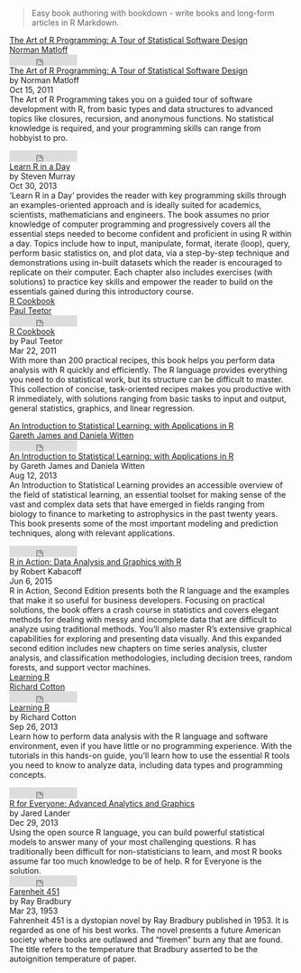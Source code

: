 

> Easy book authoring with bookdown - write books and long-form articles in R Markdown.


<!--  example where we do not have an image -->
<div class="book">
<a href="#">
<div class="bookImage color1">
<div class="title">The Art of R Programming: A Tour of Statistical Software Design</div>
<div class="author">Norman Matloff</div>
</div>
<div class="bookMeta">
<iframe src="https://ghbtns.com/github-btn.html?user=rstudio&amp;repo=bookdown-demo&amp;type=star&amp;count=true" frameborder="0" scrolling="0" width="120px" height="20px"></iframe>
<div class="title"><a href="#">The Art of R Programming: A Tour of Statistical Software Design</a></div>
<div class="author">by Norman Matloff</div>
<div class="date">Oct 15, 2011</div>
<div class="overview">The Art of R Programming takes you on a guided tour of software development with R, from basic types and data structures to advanced topics like closures, recursion, and anonymous functions. No statistical knowledge is required, and your programming skills can range from hobbyist to pro.</div>
</div>
</a>
</div>

<!-- example where we do have a book image -->
<div class="book">
<a href="#">
<div class="bookImage" style="background-image:url(content/cover.jpg)"></div>
</a>
<div class="bookMeta">
<iframe src="https://ghbtns.com/github-btn.html?user=rstudio&amp;repo=bookdown&amp;type=star&amp;count=true" frameborder="0" scrolling="0" width="120px" height="20px"></iframe>
<div class="title"><a href="#">Learn R in a Day</a></div>
<div class="author">by Steven Murray</div>
<div class="date">Oct 30, 2013</div>
<div class="overview">'Learn R in a Day' provides the reader with key programming skills through an examples-oriented approach and is ideally suited for academics, scientists, mathematicians and engineers. The book assumes no prior knowledge of computer programming and progressively covers all the essential steps needed to become confident and proficient in using R within a day. Topics include how to input, manipulate, format, iterate (loop), query, perform basic statistics on, and plot data, via a step-by-step technique and demonstrations using in-built datasets which the reader is encouraged to replicate on their computer. Each chapter also includes exercises (with solutions) to practice key skills and empower the reader to build on the essentials gained during this introductory course. </div>
</div>
</div>

<!-- example where we do not have an image -->
<div class="book">
<a href="#">
<div class="bookImage color2">
<div class="title">R Cookbook</div>
<div class="author">Paul Teetor</div>
</div>
<div class="bookMeta">
<iframe src="https://ghbtns.com/github-btn.html?user=rstudio&amp;repo=bookdown-demo&amp;type=star&amp;count=true" frameborder="0" scrolling="0" width="120px" height="20px"></iframe>
<div class="title"><a href="#">R Cookbook</a></div>
<div class="author">by Paul Teetor</div>
<div class="date">Mar 22, 2011</div>
<div class="overview">With more than 200 practical recipes, this book helps you perform data analysis with R quickly and efficiently. The R language provides everything you need to do statistical work, but its structure can be difficult to master. This collection of concise, task-oriented recipes makes you productive with R immediately, with solutions ranging from basic tasks to input and output, general statistics, graphics, and linear regression.</div>
</div>
</a>
</div>

<!--  example where we do not have an image -->
<div class="book">
<a href="#">
<div class="bookImage color3">
<div class="title">An Introduction to Statistical Learning: with Applications in R</div>
<div class="author">Gareth James and Daniela Witten</div>
</div>
<div class="bookMeta">
<iframe src="https://ghbtns.com/github-btn.html?user=rstudio&amp;repo=bookdown-demo&amp;type=star&amp;count=true" frameborder="0" scrolling="0" width="120px" height="20px"></iframe>
<div class="title"><a href="#">An Introduction to Statistical Learning: with Applications in R</a></div>
<div class="author">by Gareth James and Daniela Witten</div>
<div class="date">Aug 12, 2013</div>
<div class="overview">An Introduction to Statistical Learning provides an accessible overview of the field of statistical learning, an essential toolset for making sense of the vast and complex data sets that have emerged in fields ranging from biology to finance to marketing to astrophysics in the past twenty years. This book presents some of the most important modeling and prediction techniques, along with relevant applications.</div>
</div>
</a>
</div>

<!-- example where we do have a book image -->
<div class="book">
<a href="#">
<div class="bookImage" style="background-image:url(content/coverRInAction.jpg)"></div>
</a>
<div class="bookMeta">
<iframe src="https://ghbtns.com/github-btn.html?user=yihui&amp;repo=r-ninja&amp;type=star&amp;count=true" frameborder="0" scrolling="0" width="120px" height="20px"></iframe>
<div class="title"><a href="#">R in Action: Data Analysis and Graphics with R</a></div>
<div class="author">by Robert Kabacoff</div>
<div class="date">Jun 6, 2015</div>
<div class="overview">R in Action, Second Edition presents both the R language and the examples that make it so useful for business developers. Focusing on practical solutions, the book offers a crash course in statistics and covers elegant methods for dealing with messy and incomplete data that are difficult to analyze using traditional methods. You'll also master R's extensive graphical capabilities for exploring and presenting data visually. And this expanded second edition includes new chapters on time series analysis, cluster analysis, and classification methodologies, including decision trees, random forests, and support vector machines.</div>
</div>
</div>

<!-- another example where we do not have an image -->
<div class="book">
<a href="#">
<div class="bookImage color1">
<div class="title">Learning R</div>
<div class="author">Richard Cotton</div>
</div>
<div class="bookMeta">
<iframe src="https://ghbtns.com/github-btn.html?user=rstudio&amp;repo=bookdown-demo&amp;type=star&amp;count=true" frameborder="0" scrolling="0" width="120px" height="20px"></iframe>
<div class="title"><a href="#">Learning R</a></div>
<div class="author">by Richard Cotton</div>
<div class="date">Sep 26, 2013</div>
<div class="overview">Learn how to perform data analysis with the R language and software environment, even if you have little or no programming experience. With the tutorials in this hands-on guide, you’ll learn how to use the essential R tools you need to know to analyze data, including data types and programming concepts.</div>
</div>
</a>
</div>

<!-- example where we do have a book image -->
<div class="book">
<a href="#">
<div class="bookImage" style="background-image:url(content/coverRForEveryone.jpg)"></div>
</a>
<div class="bookMeta">
<iframe src="https://ghbtns.com/github-btn.html?user=yihui&amp;repo=r-ninja&amp;type=star&amp;count=true" frameborder="0" scrolling="0" width="120px" height="20px"></iframe>
<div class="title"><a href="#">R for Everyone: Advanced Analytics and Graphics</a></div>
<div class="author">by Jared Lander</div>
<div class="date">Dec 29, 2013</div>
<div class="overview">Using the open source R language, you can build powerful statistical models to answer many of your most challenging questions. R has traditionally been difficult for non-statisticians to learn, and most R books assume far too much knowledge to be of help. R for Everyone is the solution.</div>
</div>
</div>

<!-- example where we do have a book image -->
<div class="book">
<a href="#">
<div class="bookImage" style="background-image:url(content/cover451.png)"></div>
</a>
<div class="bookMeta">
<iframe src="https://ghbtns.com/github-btn.html?user=yihui&amp;repo=r-ninja&amp;type=star&amp;count=true" frameborder="0" scrolling="0" width="120px" height="20px"></iframe>
<div class="title"><a href="#">Farenheit 451</a></div>
<div class="author">by Ray Bradbury</div>
<div class="date">Mar 23, 1953</div>
<div class="overview">Fahrenheit 451 is a dystopian novel by Ray Bradbury published in 1953. It is regarded as one of his best works. The novel presents a future American society where books are outlawed and "firemen" burn any that are found. The title refers to the temperature that Bradbury asserted to be the autoignition temperature of paper.</div>
</div>
</div>


